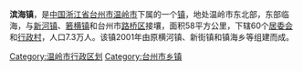 '''滨海镇'''，是[[中国|中国]][[浙江省|浙江省]][[台州市|台州市]][[温岭市|温岭市]]下属的一个[[镇|镇]]，地处温岭市东北部，东部临海，与[[新河镇|新河镇]]、[[箬横镇|箬横镇]]和台州市[[路桥区|路桥区]]接壤，面积58平方公里，下辖60个[[居委会|居委会]]和[[行政村|行政村]]，人口7.3万人。该镇2001年由原横河镇、新街镇和镇海乡等组建而成。

{{温岭市行政区划}}
[[Category:温岭市行政区划|Category:温岭市行政区划]]
[[Category:台州市乡镇|Category:台州市乡镇]]